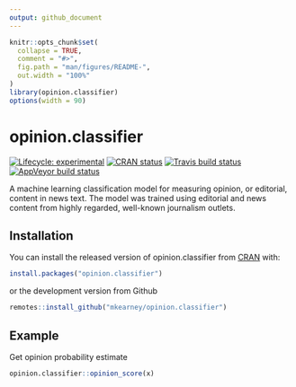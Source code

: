```yaml
---
output: github_document
---
```


<!-- README.md is generated from README.Rmd. Please edit that file -->

```r
knitr::opts_chunk$set(
  collapse = TRUE,
  comment = "#>",
  fig.path = "man/figures/README-",
  out.width = "100%"
)
library(opinion.classifier)
options(width = 90)
```

# opinion.classifier

<!-- badges: start -->
[![Lifecycle: experimental](https://img.shields.io/badge/lifecycle-experimental-orange.svg)](https://www.tidyverse.org/lifecycle/#experimental)
[![CRAN status](https://www.r-pkg.org/badges/version/opinion.classifier)](https://CRAN.R-project.org/package=opinion.classifier)
[![Travis build status](https://travis-ci.org/mkearney/opinion.classifier.svg?branch=master)](https://travis-ci.org/mkearney/opinion.classifier)
[![AppVeyor build status](https://ci.appveyor.com/api/projects/status/github/mkearney/opinion.classifier?branch=master&svg=true)](https://ci.appveyor.com/project/mkearney/opinion.classifier)
<!-- badges: end -->

A machine learning classification model for measuring opinion, or editorial, 
content in news text. The model was trained using editorial and news content 
from highly regarded, well-known journalism outlets.

## Installation

You can install the released version of opinion.classifier from [CRAN](https://CRAN.R-project.org) with:

``` r
install.packages("opinion.classifier")
```

or the development version from Github

``` r
remotes::install_github("mkearney/opinion.classifier")
```


## Example

Get opinion probability estimate 

```r
opinion.classifier::opinion_score(x)
```
